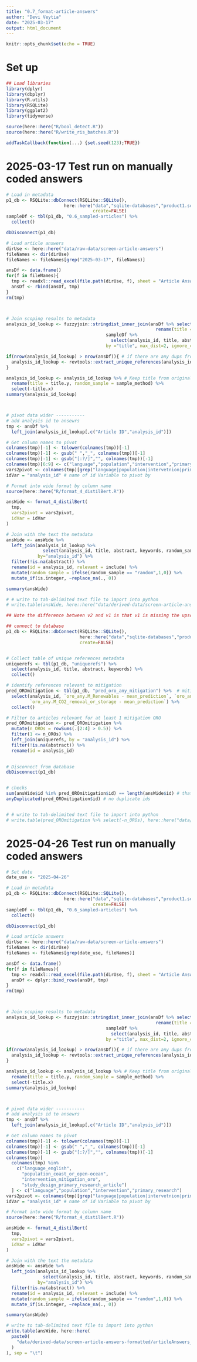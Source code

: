 ```yaml
---
title: "0.7_format-article-answers"
author: "Devi Veytia"
date: "2025-03-17"
output: html_document
---
```


```r
knitr::opts_chunk$set(echo = TRUE)
```

# Set up

```r
## Load libraries
library(dplyr)
library(dbplyr)
library(R.utils)
library(RSQLite)
library(ggplot2)
library(tidyverse)

source(here::here("R/bool_detect.R"))
source(here::here("R/write_ris_batches.R"))
```

```r
addTaskCallback(function(...) {set.seed(123);TRUE})
```


# 2025-03-17 Test run on manually coded answers


```r

# Load in metadata
p1_db <- RSQLite::dbConnect(RSQLite::SQLite(),
                      here::here("data","sqlite-databases","product1.sqlite"),
                                 create=FALSE)
sampleDf <- tbl(p1_db, "0.6_sampled-articles") %>%
  collect()

dbDisconnect(p1_db)

# Load article answers
dirUse <- here::here("data/raw-data/screen-article-answers")
fileNames <- dir(dirUse)
fileNames <- fileNames[grep("2025-03-17", fileNames)]

ansDf <- data.frame()
for(f in fileNames){
  tmp <- readxl::read_excel(file.path(dirUse, f), sheet = "Article Answers")
  ansDf <- rbind(ansDf, tmp)
}
rm(tmp)



# Join scoping results to metadata
analysis_id_lookup <- fuzzyjoin::stringdist_inner_join(ansDf %>% select(`Article ID`, Title) %>%
                                                         rename(title = Title), 
                                      sampleDf %>% 
                                        select(analysis_id, title, abstract, keywords, sample_method),
                                      by ="title", max_dist=2, ignore_case = TRUE)

if(nrow(analysis_id_lookup) > nrow(ansDf)){ # if there are any dups from join, extract the most complete reference
  analysis_id_lookup <- revtools::extract_unique_references(analysis_id_lookup, analysis_id_lookup$`Article ID`)
}

analysis_id_lookup <- analysis_id_lookup %>% # Keep title from original metadata and format/clean data frame
  rename(title = title.y, random_sample = sample_method) %>%
  select(-title.x) 
summary(analysis_id_lookup)



# pivot data wider -----------
# add analysis id to ansewrs
tmp <- ansDf %>%
  left_join(analysis_id_lookup[,c("Article ID","analysis_id")]) 

# Get column names to pivot
colnames(tmp)[-1] <- tolower(colnames(tmp))[-1]
colnames(tmp)[-1] <- gsub(" ","_", colnames(tmp))[-1]
colnames(tmp)[-1] <- gsub("[:?/]","", colnames(tmp))[-1]
colnames(tmp)[6:9] <- c("language","population","intervention","primary_research")
vars2pivot <- colnames(tmp)[grep("language|population|intervetnion|primary|include|oro_type|ecosystem|implemented|upscal|policy|outcome", colnames(tmp))]
idVar = "analysis_id" # name of id Variable to pivot by

# Format into wide format by column name
source(here::here("R/format_4_distilBert.R"))

ansWide <- format_4_distilBert(
  tmp,
  vars2pivot = vars2pivot,
  idVar = idVar
)

# Join with the text the metadata
ansWide <- ansWide %>% 
  left_join(analysis_id_lookup %>%
              select(analysis_id, title, abstract, keywords, random_sample),
            by="analysis_id") %>%
  filter(!is.na(abstract)) %>%
  rename(id = analysis_id, relevant = include) %>%
  mutate(random_sample = ifelse(random_sample == "random",1,0)) %>% 
  mutate_if(is.integer, ~replace_na(., 0))

summary(ansWide)

# # write to tab-delimited text file to import into python
# write.table(ansWide, here::here("data/derived-data/screen-article-answers-formatted/articleAnswers_formatted_2025-03-17_v2.txt"), sep = "\t")

## Note the difference between v2 and v1 is that v1 is missing the upscaling column

```

```r

## connect to database
p1_db <- RSQLite::dbConnect(RSQLite::SQLite(),
                            here::here("data","sqlite-databases","product1.sqlite"),
                            create=FALSE)


# Collect table of unique references metadata
uniquerefs <- tbl(p1_db, "uniquerefs") %>%
  select(analysis_id, title, abstract, keywords) %>%
  collect()

# identify references relevant to mitigation
pred_OROmitigation <- tbl(p1_db, "pred_oro_any_mitigation") %>%  # mitigation 
  select(analysis_id, `oro_any.M_Renewables - mean_prediction`, `oro_any.M_Increase_efficiency - mean_prediction`,
         `oro_any.M_CO2_removal_or_storage - mean_prediction`) %>%
  collect()

# Filter to articles relevant for at least 1 mitigation ORO
pred_OROmitigation <- pred_OROmitigation %>%
  mutate(n_OROs = rowSums(.[2:4] > 0.5)) %>% 
  filter(1 <= n_OROs) %>%
  left_join(uniquerefs, by = "analysis_id") %>%
  filter(!is.na(abstract)) %>%
  rename(id = analysis_id) 
  

# Disconnect from database
dbDisconnect(p1_db)


# checks
sum(ansWide$id %in% pred_OROmitigation$id) == length(ansWide$id) # that all seen ids are present
anyDuplicated(pred_OROmitigation$id) # no duplicate ids


# # write to tab-delimited text file to import into python 
# write.table(pred_OROmitigation %>% select(-n_OROs), here::here("data/derived-data/screen-article-answers-formatted/all_unseen_mitigation_oros.txt"), sep = "\t")
```


# 2025-04-26 Test run on manually coded answers

```r

# Set date
date_use <- "2025-04-26"

# Load in metadata
p1_db <- RSQLite::dbConnect(RSQLite::SQLite(),
                      here::here("data","sqlite-databases","product1.sqlite"),
                                 create=FALSE)
sampleDf <- tbl(p1_db, "0.6_sampled-articles") %>%
  collect()

dbDisconnect(p1_db)

# Load article answers
dirUse <- here::here("data/raw-data/screen-article-answers")
fileNames <- dir(dirUse)
fileNames <- fileNames[grep(date_use, fileNames)]

ansDf <- data.frame()
for(f in fileNames){
  tmp <- readxl::read_excel(file.path(dirUse, f), sheet = "Article Answers")
  ansDf <- dplyr::bind_rows(ansDf, tmp)
}
rm(tmp)



# Join scoping results to metadata
analysis_id_lookup <- fuzzyjoin::stringdist_inner_join(ansDf %>% select(`Article ID`, Title) %>%
                                                         rename(title = Title), 
                                      sampleDf %>% 
                                        select(analysis_id, title, abstract, keywords, sample_method),
                                      by ="title", max_dist=2, ignore_case = TRUE)

if(nrow(analysis_id_lookup) > nrow(ansDf)){ # if there are any dups from join, extract the most complete reference
  analysis_id_lookup <- revtools::extract_unique_references(analysis_id_lookup, analysis_id_lookup$`Article ID`)
}

analysis_id_lookup <- analysis_id_lookup %>% # Keep title from original metadata and format/clean data frame
  rename(title = title.y, random_sample = sample_method) %>%
  select(-title.x) 
summary(analysis_id_lookup)



# pivot data wider -----------
# add analysis id to ansewrs
tmp <- ansDf %>%
  left_join(analysis_id_lookup[,c("Article ID","analysis_id")]) 

# Get column names to pivot
colnames(tmp)[-1] <- tolower(colnames(tmp))[-1]
colnames(tmp)[-1] <- gsub(" ","_", colnames(tmp))[-1]
colnames(tmp)[-1] <- gsub("[:?/]","", colnames(tmp))[-1]
colnames(tmp)[
  colnames(tmp) %in% 
    c("language_english",
      "population_coast_or_open-ocean",
      "intervention_mitigation_oro",
      "study_design_primary_research_article")
  ] <- c("language","population","intervention","primary_research")
vars2pivot <- colnames(tmp)[grep("language|population|intervetnion|primary|include|oro_type|ecosystem|implemented|upscale|policy|outcome", colnames(tmp))]
idVar = "analysis_id" # name of id Variable to pivot by

# Format into wide format by column name
source(here::here("R/format_4_distilBert.R"))

ansWide <- format_4_distilBert(
  tmp,
  vars2pivot = vars2pivot,
  idVar = idVar
)

# Join with the text the metadata
ansWide <- ansWide %>% 
  left_join(analysis_id_lookup %>%
              select(analysis_id, title, abstract, keywords, random_sample),
            by="analysis_id") %>%
  filter(!is.na(abstract)) %>%
  rename(id = analysis_id, relevant = include) %>%
  mutate(random_sample = ifelse(random_sample == "random",1,0)) %>% 
  mutate_if(is.integer, ~replace_na(., 0))

summary(ansWide)

# write to tab-delimited text file to import into python
write.table(ansWide, here::here(
  paste0(
    "data/derived-data/screen-article-answers-formatted/articleAnswers_formatted_",date_use,".txt"
  )
), sep = "\t")


```



